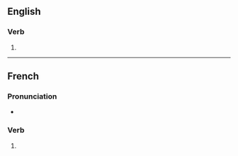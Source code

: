 {{also|transfusés}}

==English==

===Verb===
{{head|en|verb form}}

# {{en-third-person singular of|transfuse}}

----

==French==

===Pronunciation===
* {{homophones|fr|transfuse|transfusent}}

===Verb===
{{head|fr|verb form}}

# {{inflection of|fr|transfuser||2|s|pres|ind//sub}}